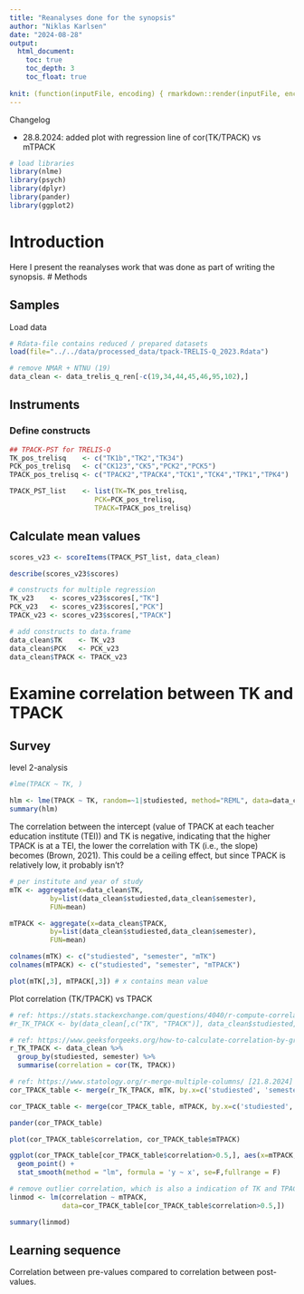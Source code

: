 ```yaml
---
title: "Reanalyses done for the synopsis"
author: "Niklas Karlsen"
date: "2024-08-28"
output: 
  html_document:
    toc: true
    toc_depth: 3
    toc_float: true
    
knit: (function(inputFile, encoding) { rmarkdown::render(inputFile, encoding = encoding, output_file = file.path(dirname(inputFile), '../output/reanalyses-thesis.html')) })
---
```


Changelog

* 28.8.2024: added plot with regression line of cor(TK/TPACK) vs mTPACK

```r
# load libraries
library(nlme)
library(psych)
library(dplyr)
library(pander)
library(ggplot2)
```


# Introduction

Here I present the reanalyses work that was done as part of writing the synopsis. 
# Methods

## Samples

Load data

```r
# Rdata-file contains reduced / prepared datasets
load(file="../../data/processed_data/tpack-TRELIS-Q_2023.Rdata")
```

```r
# remove NMAR + NTNU (19)
data_clean <- data_trelis_q_ren[-c(19,34,44,45,46,95,102),] 
```

## Instruments

### Define constructs 

```r
## TPACK-PST for TRELIS-Q
TK_pos_trelisq    <- c("TK1b","TK2","TK34") 
PCK_pos_trelisq   <- c("CK123","CK5","PCK2","PCK5")
TPACK_pos_trelisq <- c("TPACK2","TPACK4","TCK1","TCK4","TPK1","TPK4") 

TPACK_PST_list    <- list(TK=TK_pos_trelisq,
                     PCK=PCK_pos_trelisq,
                     TPACK=TPACK_pos_trelisq)
```

## Calculate mean values

```r
scores_v23 <- scoreItems(TPACK_PST_list, data_clean)

describe(scores_v23$scores)

# constructs for multiple regression
TK_v23    <- scores_v23$scores[,"TK"]
PCK_v23   <- scores_v23$scores[,"PCK"]
TPACK_v23 <- scores_v23$scores[,"TPACK"]

# add constructs to data.frame
data_clean$TK    <- TK_v23
data_clean$PCK   <- PCK_v23
data_clean$TPACK <- TPACK_v23
```

# Examine correlation between TK and TPACK

## Survey

level 2-analysis

```r
#lme(TPACK ~ TK, )

hlm <- lme(TPACK ~ TK, random=~1|studiested, method="REML", data=data_clean)
summary(hlm)
```

The correlation between the intercept (value of TPACK at each teacher education institute (TEI)) and TK is negative, indicating that the higher TPACK is at a TEI, the lower the correlation with TK (i.e., the slope) becomes (Brown, 2021). This could be a ceiling effect, but since TPACK is relatively low, it probably isn't?

```r
# per institute and year of study
mTK <- aggregate(x=data_clean$TK,
          by=list(data_clean$studiested,data_clean$semester),
          FUN=mean)

mTPACK <- aggregate(x=data_clean$TPACK,
          by=list(data_clean$studiested,data_clean$semester),
          FUN=mean)

colnames(mTK) <- c("studiested", "semester", "mTK")
colnames(mTPACK) <- c("studiested", "semester", "mTPACK")

plot(mTK[,3], mTPACK[,3]) # x contains mean value
```

Plot correlation (TK/TPACK) vs TPACK

```r
# ref: https://stats.stackexchange.com/questions/4040/r-compute-correlation-by-group [21.8.2024]
#r_TK_TPACK <- by(data_clean[,c("TK", "TPACK")], data_clean$studiested, function(x) {cor(x$TK, x$TPACK)})

# ref: https://www.geeksforgeeks.org/how-to-calculate-correlation-by-group-in-r/ [21.8.2024]
r_TK_TPACK <- data_clean %>%
  group_by(studiested, semester) %>%
  summarise(correlation = cor(TK, TPACK))

# ref: https://www.statology.org/r-merge-multiple-columns/ [21.8.2024]
cor_TPACK_table <- merge(r_TK_TPACK, mTK, by.x=c('studiested', 'semester'), by.y=c('studiested', 'semester'))

cor_TPACK_table <- merge(cor_TPACK_table, mTPACK, by.x=c('studiested', 'semester'), by.y=c('studiested', 'semester'))

pander(cor_TPACK_table)

plot(cor_TPACK_table$correlation, cor_TPACK_table$mTPACK)
```

```r
ggplot(cor_TPACK_table[cor_TPACK_table$correlation>0.5,], aes(x=mTPACK,y=correlation)) +
  geom_point() +
  stat_smooth(method = "lm", formula = 'y ~ x', se=F,fullrange = F)
```

```r
# remove outlier correlation, which is also a indication of TK and TPACK being partially unrelated
linmod <- lm(correlation ~ mTPACK,
             data=cor_TPACK_table[cor_TPACK_table$correlation>0.5,])

summary(linmod)
```


## Learning sequence

Correlation between pre-values compared to correlation between post-values.
